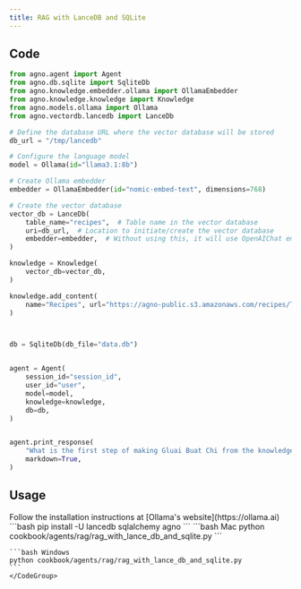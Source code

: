 ```yaml
---
title: RAG with LanceDB and SQLite
---
```


## Code

```python
from agno.agent import Agent
from agno.db.sqlite import SqliteDb
from agno.knowledge.embedder.ollama import OllamaEmbedder
from agno.knowledge.knowledge import Knowledge
from agno.models.ollama import Ollama
from agno.vectordb.lancedb import LanceDb

# Define the database URL where the vector database will be stored
db_url = "/tmp/lancedb"

# Configure the language model
model = Ollama(id="llama3.1:8b")

# Create Ollama embedder
embedder = OllamaEmbedder(id="nomic-embed-text", dimensions=768)

# Create the vector database
vector_db = LanceDb(
    table_name="recipes",  # Table name in the vector database
    uri=db_url,  # Location to initiate/create the vector database
    embedder=embedder,  # Without using this, it will use OpenAIChat embeddings by default
)

knowledge = Knowledge(
    vector_db=vector_db,
)

knowledge.add_content(
    name="Recipes", url="https://agno-public.s3.amazonaws.com/recipes/ThaiRecipes.pdf"
)



db = SqliteDb(db_file="data.db")


agent = Agent(
    session_id="session_id", 
    user_id="user",  
    model=model,
    knowledge=knowledge,
    db=db,
)


agent.print_response(
    "What is the first step of making Gluai Buat Chi from the knowledge base?",
    markdown=True,
)
```

## Usage

<Steps>
  <Snippet file="create-venv-step.mdx" />

  <Step title="Install Ollama">
    Follow the installation instructions at [Ollama's website](https://ollama.ai)
  </Step>

  <Step title="Install libraries">
    ```bash
    pip install -U lancedb sqlalchemy agno
    ```
  </Step>

  <Step title="Run Agent">
    <CodeGroup>
    ```bash Mac
    python cookbook/agents/rag/rag_with_lance_db_and_sqlite.py
    ```

    ```bash Windows
    python cookbook/agents/rag/rag_with_lance_db_and_sqlite.py
    ```
    </CodeGroup>
  </Step>
</Steps>